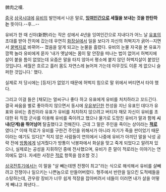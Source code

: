 髀肉之嘆.

[[중국]] [[삼국시대]]에 [[유비]]의 발언에서 나온 말로, '''[[잉여인간]]으로 세월을 보내는 것을 한탄하는''' 뜻이다.--후...--

유비가 한 때 신야(新野)라는 작은 성에서 4년을 잉여인간으로 지내다가 어느 날 [[유표]]의 초대를 받아 잔치에 갔는데 우연히 [[화장실]]에서 일을 보다가 자신의 허벅지가 굵어--지면서 [[꿀벅지]]로 바뀌어-- 졌음을 알게 되고는 눈물을 흘렸다. 유비의 눈물 자국을 본 유표가 깜짝 놀라 유비에게 묻자 '내가 옛날에는 몸이 말 안장을 떠나는 법이 없어서 허벅지에 살이 붙을 틈이 없었는데 요즘은 말을 타지 않아서 평소에 붙지 않던 허벅지살이 붙었던 것입니다. 세월은 흐르고 흘러 몸도 자연스레 늙어져 가는데 아무것도 이룬 게 없으니 슬퍼한 것입니다.' 했다.

실제로 저 당시에는 [등자]가 없었기 때문에 허벅지 힘으로 말 위에서 버티면서 타야 했다.

그리고 이걸 들은 [채모]는 얼씨구나 좋다 하고 유표에게 유비를 처치하라고 꼬드긴다. 결국 싸움을 별로 좋아하지 않으면서 동시에 [[우유부단]]한 천성을 지닌 유표인 데다가 유표와 유비는 종친이라 유표가 유비를 처치하지 않으려고 버티자 채모 자신이 유비를 초대한 뒤 직접 군사를 이용해 유비를 죽이려고 했으나 물가로 도망친 유비가 말과 함께 '''시내(단계)을 뛰어넘어''' 탈출했다고 전해진다. 근데 그 말은 주인을 죽이는 상이라는 '''[[적로]]'''였다.[* 이때 적로가 유비를 구한건 주인을 위해서가 아니라 자기가 죽을 판이었기 때문이라는 얘기도 있다][* 적지 않은 사람들이 연의에서 나중에 유비가 아끼던 말을 낙성 공략 전에 [[방통]]에게 넘겨줬다가 방통이 낙봉파에서 화살을 맞고 죽게 되었다고 알려져 있으나, 실제로는 공성을 지휘하던 중에 전사했으며, 유비가 준 말이 적로라는 이야기는 연의에도 없다. 자세한 사정은 [[적로]] 항목을 참조할 것.]

[[삼국전투기]]에서는 이 말을 "살 빼는데엔 전쟁이 최고"라는 식으로 해석해서 유비를 살빼려고 전쟁이나 일으키는 나쁜놈으로 만들어버렸다. 형주에서 반란을 일으킨 도적떼들을 소탕하는데, 관우랑 장비가 너무 쉽게 적장을 잡아버려서 네들이 이러면 내가 살을 어떻게 빼냐고 화낸다...

